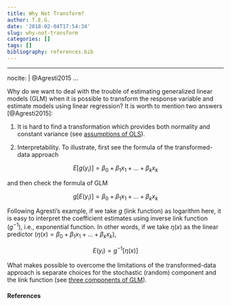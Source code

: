 ```yaml
---
title: Why Not Transform?
author: T.E.G.
date: '2018-02-04T17:54:34'
slug: why-not-transform
categories: []
tags: []
bibliography: references.bib
---
```


---
nocite: | 
  @Agresti2015
...

Why do we want to deal with the trouble of estimating generalized linear models (GLM) when it is possible to transform the response variable and estimate models using linear regression? It is worth to mention two answers [@Agresti2015]: 

1. It is hard to find a transformation which provides both normality and constant variance (see [assumptions of OLS](https://en.wikipedia.org/wiki/Ordinary_least_squares#Assumptions)). 

2. Interpretability. To illustrate, first see the formula of the transformed-data approach

$$E[g(y_i)]= \beta_0+\beta_1x_1 + \ldots+\beta_kx_k$$

and then check the formula of GLM

$$g[E(y_i)]= \beta_0+\beta_1x_1 + \ldots+\beta_kx_k$$

Following Agresti's example, if we take $g$ (link function) as logarithm here, it is easy to interpret the coefficient estimates using inverse link function ($g^{-1}$), i.e., exponential function. In other words, if we take $\eta(x)$ as the linear predictor ($\eta(x)=\beta_0+\beta_1x_1 + \ldots+\beta_kx_k$),

$$E(y_i)=g^{-1}[\eta(x)]$$

What makes possible to overcome the limitations of the transformed-data approach is separate choices for the stochastic (random) component and the link function (see [three components of GLM](https://en.wikipedia.org/wiki/Generalized_linear_model#Model_components)).

#### **References**

